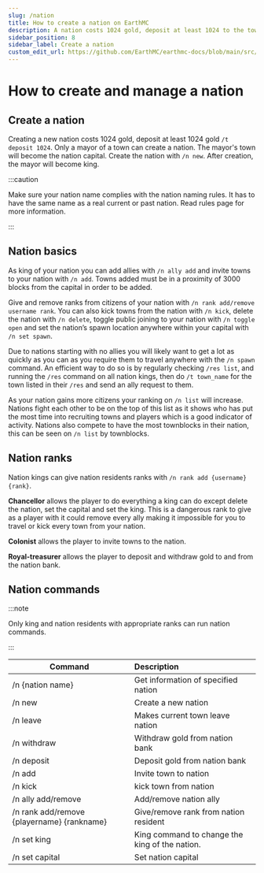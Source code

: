 ---
slug: /nation
title: How to create a nation on EarthMC
description: A nation costs 1024 gold, deposit at least 1024 to the town bank /t deposit 1024. Only a mayor of a town can create a nation. The mayor's town will become the nation capital. Create the nation wiht /n new.
sidebar_position: 8
sidebar_label: Create a nation
custom_edit_url: https://github.com/EarthMC/earthmc-docs/blob/main/src/docs/nation.mdx
---
# How to create and manage a nation
## Create a nation
Creating a new nation costs 1024 gold, deposit at least 1024 gold `/t deposit 1024`. Only a mayor of a town can create a nation. The mayor's town will become the nation capital. Create the nation with `/n new`. After creation, the mayor will become king.

:::caution

Make sure your nation name complies with the nation naming rules. It has to have the same name as a real current or past nation. Read rules page for more information.

:::

## Nation basics
As king of your nation you can add allies with `/n ally add` and invite towns to your nation with `/n add`. Towns added must be in a proximity of 3000 blocks from the capital in order to be added. 

Give and remove ranks from citizens of your nation with `/n rank add/remove username rank`. You can also kick towns from the nation with `/n kick`, delete the nation with `/n delete`, toggle public joining to your nation with `/n toggle open` and set the nation’s spawn location anywhere within your capital with `/n set spawn`.

Due to nations starting with no allies you will likely want to get a lot as quickly as you can as you require them to travel anywhere with the `/n spawn` command. An efficient way to do so is by regularly checking `/res list`, and running the `/res` command on all nation kings, then do `/t town_name` for the town listed in their `/res` and send an ally request to them.

As your nation gains more citizens your ranking on `/n list` will increase. Nations fight each other to be on the top of this list as it shows who has put the most time into recruiting towns and players which is a good indicator of activity. Nations also compete to have the most townblocks in their nation, this can be seen on `/n list` by townblocks.

## Nation ranks
Nation kings can give nation residents ranks with `/n rank add {username} {rank}`.

**Chancellor** allows the player to do everything a king can do except delete the nation, set the capital and set the king. This is a dangerous rank to give as a player with it could remove every ally making it impossible for you to travel or kick every town from your nation.

**Colonist** allows the player to invite towns to the nation.

**Royal-treasurer** allows the player to deposit and withdraw gold to and from the nation bank.

## Nation commands
:::note

Only king and nation residents with appropriate ranks can run nation commands.

:::

| Command       | Description          |
| ------------- |:-------------|
| /n {nation name}     | Get information of specified nation |
| /n new     | Create a new nation |
| /n leave     | Makes current town leave nation |
| /n withdraw     | Withdraw gold from nation bank |
| /n deposit     | Deposit gold from nation bank |
| /n add     | Invite town to nation |
| /n kick     | kick town from nation |
| /n ally add/remove   | Add/remove nation ally |
| /n rank add/remove {playername} {rankname}  | Give/remove rank from nation resident |
| /n set king     | King command to change the king of the nation. |
| /n set capital     | Set nation capital |
